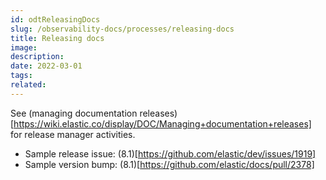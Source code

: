 ---
id: odtReleasingDocs
slug: /observability-docs/processes/releasing-docs
title: Releasing docs
image:
description:
date: 2022-03-01
tags:
related:
---

See (managing documentation releases)[https://wiki.elastic.co/display/DOC/Managing+documentation+releases] for release manager activities.

* Sample release issue: (8.1)[https://github.com/elastic/dev/issues/1919]
* Sample version bump: (8.1)[https://github.com/elastic/docs/pull/2378]
